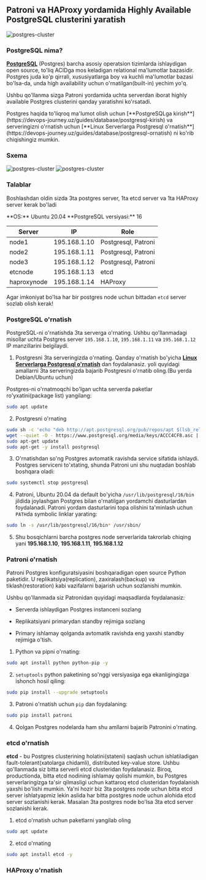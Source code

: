 
## Patroni va HAProxy yordamida Highly Available PostgreSQL clusterini yaratish

![postgres-cluster](/images/tutorials/database/pg-cluster.png)

### PostgreSQL nima?

[**PostgreSQL**](https://www.postgresql.org/) (Postgres) barcha asosiy operatsion tizimlarda ishlaydigan open source, to'liq ACIDga mos keladigan relational ma'lumotlar bazasidir. Postgres juda ko'p qirrali, xususiyatlarga boy va kuchli ma'lumotlar bazasi bo'lsa-da, unda high availability uchun o'rnatilgan(built-in) yechim yo'q.

Ushbu qo'llanma sizga Patroni yordamida uchta serverdan iborat highly available Postgres clusterini qanday yaratishni ko'rsatadi.

<Callout type="info" emoji="">
Postgres haqida to'liqroq ma'lumot olish uchun [**PostgreSQLga kirish**](https://devops-journey.uz/guides/database/postgresql-kirish) va serveringizni o'rnatish uchun [**Linux Serverlarga Postgresql o'rnatish**](https://devops-journey.uz/guides/database/postgresql-ornatish) ni ko'rib chiqishingiz mumkin.
</Callout>

### Sxema

![postgres-cluster](/images/tutorials/database/pg-scheme.png)
![postgres-cluster](/images/tutorials/database/pg-cluster1.png)

### Talablar
Boshlashdan oldin sizda 3ta postgres server, 1ta etcd server va 1ta HAProxy server kerak bo'ladi

<Callout type="info" emoji="">
**OS:** Ubuntu 20.04
**PostgreSQL versiyasi:** 16

| Server      | IP            | Role                  |
| ----------- | ------------- | --------------------- |
| node1	      | 195.168.1.10  |  Postgresql, Patroni  |
| node2	      | 195.168.1.11  |  Postgresql, Patroni  |
| node3	      | 195.168.1.12  |  Postgresql, Patroni  |
| etcnode	  | 195.168.1.13  |  etcd                 |
| haproxynode | 195.168.1.14  |  HAProxy              |

Agar imkoniyat bo'lsa har bir postgres node uchun bittadan `etcd` server sozlab olish kerak!

</Callout>

### PostgreSQL o'rnatish

PostgreSQL-ni o'rnatishda 3ta serverga o'rnating. Ushbu qo'llanmadagi misollar uchta Postgres server `195.168.1.10`, `195.168.1.11` va `195.168.1.12` IP manzillarini belgilaydi.

1. Postgresni 3ta serveringizda o'rnating. Qanday o'rnatish bo'yicha [**Linux Serverlarga Postgresql o'rnatish**](https://devops-journey.uz/guides/database/postgresql-ornatish) dan foydalanasiz. yoli quyidagi amallarni 3ta serveringizda bajarib Postgresni o'rnatib oling.(Bu yerda Debian/Ubuntu uchun)

Postgres-ni o'rnatmoqchi bo'lgan uchta serverda paketlar ro'yxatini(package list) yangilang:

```bash
sudo apt update
```

2. Postgresni o'rnating

```bash /postgresql/
sudo sh -c 'echo "deb http://apt.postgresql.org/pub/repos/apt $(lsb_release -cs)-pgdg main" > /etc/apt/sources.list.d/pgdg.list'
wget --quiet -O - https://www.postgresql.org/media/keys/ACCC4CF8.asc | sudo apt-key add -
sudo apt-get update
sudo apt-get -y install postgresql
```

3. O'rnatishdan so'ng Postgres avtomatik ravishda service sifatida ishlaydi. Postgres serviceni to'xtating, shunda Patroni uni shu nuqtadan boshlab boshqara oladi:

```bash
sudo systemctl stop postgresql
```

4. Patroni, Ubuntu 20.04 da default bo'yicha `/usr/lib/postgresql/16/bin` jildida joylashgan Postgres bilan o'rnatilgan yordamchi dasturlardan foydalanadi. Patroni yordam dasturlarini topa olishini ta'minlash uchun `PATH`da symbolic linklar yarating:

```bash
sudo ln -s /usr/lib/postgresql/16/bin* /usr/sbin/
```

5. Shu bosqichlarni barcha postgres node serverlarida takrorlab chiqing yani **195.168.1.10**, **195.168.1.11**, **195.168.1.12**

### Patroni o'rnatish

Patroni Postgres konfiguratsiyasini boshqaradigan open source Python paketidir. U replikatsiya(replication), zaxiralash(backup) va tiklash(restoration) kabi vazifalarni bajarish uchun sozlanishi mumkin.

Ushbu qo'llanmada siz Patronidan quyidagi maqsadlarda foydalanasiz:

* Serverda ishlaydigan Postgres instanceni sozlang

* Replikatsiyani  primarydan standby rejimiga sozlang

* Primary ishlamay qolganda avtomatik ravishda eng yaxshi standby rejimiga o'tish.

1. Python va pipni o'rnating:

```bash /python/ /python-pip/
sudo apt install python python-pip -y
```

2. `setuptools` python paketining so'nggi versiyasiga ega ekanligingizga ishonch hosil qiling:

```bash
sudo pip install --upgrade setuptools
```

3. Patroni o'rnatish uchun `pip` dan foydalaning:

```bash
sudo pip install patroni
```

4. Qolgan Postgres nodelarda ham shu amllarni bajarib Patronini o'rnating.

### etcd o'rnatish

**etcd** - bu Postgres clusterining holatini(stateni) saqlash uchun ishlatiladigan fault-tolerant(xatolarga chidamli), distributed key-value store. Ushbu qo'llanmada siz bitta serverli etcd clusteridan foydalanasiz. Biroq, productionda, bitta etcd nodining ishlamay qolishi mumkin, bu Postgres serverlaringizga ta'sir qilmasligi uchun kattaroq etcd clusteridan foydalanish yaxshi bo'lishi mumkin. Ya'ni hozir biz 3ta postgres node uchun bitta etcd server ishlatyapmiz lekin aslida har bitta postgres node uchun alohida etcd server sozlanishi kerak. Masalan 3ta postgres node bo'lsa 3ta etcd server sozlanishi kerak.

1. etcd o'rnatish uchun paketlarni yangilab oling

```bash
sudo apt update
```

2. etcd o'rnating

```bash
sudo apt install etcd -y
```

### HAProxy o'rnatish


